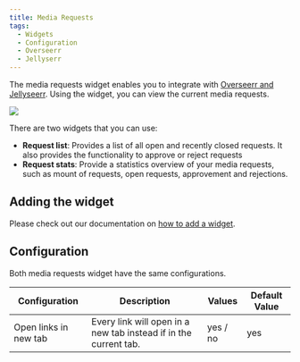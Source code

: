 ```yaml
---
title: Media Requests
tags:
  - Widgets
  - Configuration
  - Overseerr
  - Jellyserr
---
```


The media requests widget enables you to integrate with [Overseerr and Jellyseerr](/docs/1.19.0/integrations/media-requester).
Using the widget, you can view the current media requests.

![](./img/screenshot.png)

There are two widgets that you can use:
- **Request list**: Provides a list of all open and recently closed requests. It also provides the functionality to approve or reject requests
- **Request stats**: Provide a statistics overview of your media requests, such as mount of requests, open requests, approvement and rejections.

## Adding the widget
Please check out our documentation on [how to add a widget](/docs/getting-started/after-the-installation#embed-integration-data-using-widgets).

## Configuration
Both media requests widget have the same configurations.

| Configuration         | Description                                                      | Values   | Default Value |
| --------------------- | ---------------------------------------------------------------- | -------- | ------------- |
| Open links in new tab | Every link will open in a new tab instead if in the current tab. | yes / no | yes           |
